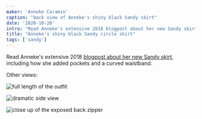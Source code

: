 ```yaml
---
maker: 'Anneke Caramin'
caption: "back view of Anneke's shiny black Sandy skirt"
date: '2020-10-20'
intro: "Read Anneke's extensive 2018 blogpost about her new Sandy skirt , including how she added pockets and a curved waistband."
title: "Anneke's shiny black Sandy circle skirt"
tags: ['sandy']
---
```


<!-- truncate -->

Read Anneke's extensive 2018 [blogpost about her new Sandy skirt](http://www.annekecaramin.com/2018/08/garbage-dragon.html), including how she added pockets and a curved waistband.

Other views:

![full length of the outfit](https://posts.freesewing.org/uploads/sandy_by_anneke_front_fulllength_76df5afe47.jpg 'full length of the outfit')

![dramatic side view](https://posts.freesewing.org/uploads/sandy_by_anneke_sideview_7cde00b133.jpg 'dramatic side view')

![close up of the exposed back zipper](https://posts.freesewing.org/uploads/sandy_by_anneke_zipper_e2f30b94dd.jpg 'close up of the exposed back zipper')
